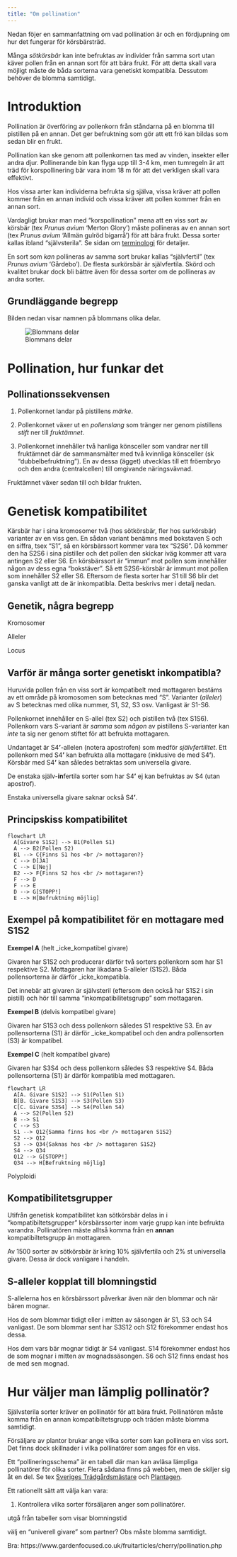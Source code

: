 ```yaml
---
title: "Om pollination"
---
```


Nedan föjer en sammanfattning om vad pollination är och en fördjupning om hur det fungerar för körsbärsträd.

Många _sötkörsbär_ kan inte befruktas av individer från samma sort utan käver pollen från en annan sort för att bära frukt. För att detta skall vara möjligt måste de båda sorterna vara genetiskt kompatibla. Dessutom behöver de blomma samtidigt. 

# Introduktion

Pollination är överföring av pollenkorn från ståndarna på en blomma till pistillen på en annan. Det ger befruktning som gör att ett frö kan bildas som sedan blir en frukt. 

Pollination kan ske genom att pollenkornen tas med av vinden, insekter eller andra djur. Pollinerande bin kan flyga upp till 3-4 km, men tumregeln är att träd för korspollinering bär vara inom 18 m för att det verkligen skall vara effektivt.

<!-- När pollen kommer från ståndaren till pistillen i samma blomma kallas det _självpollination_ och när pollen kommer från en annan individ av samma art kallas det _korspollination_. -->

Hos vissa arter kan individerna befrukta sig själva, vissa kräver att pollen kommer från en annan individ och vissa kräver att pollen kommer från en annan sort.

Vardagligt brukar man med "korspollination" mena att en viss sort av körsbär (tex _Prunus avium_ 'Merton Glory') måste pollineras av en annan sort (tex _Prunus avium_ 'Allmän gulröd bigarrå') för att bära frukt. Dessa sorter kallas ibland "självsterila". Se sidan om [terminologi](terminology.qmd) för detaljer.

En sort som _kan_ pollineras av samma sort brukar kallas "självfertil" (tex _Prunus avium_ 'Gårdebo'). De flesta surkörsbär är självfertila. Skörd och kvalitet brukar dock bli bättre även för dessa sorter om de pollineras av andra sorter.

## Grundläggande begrepp

Bilden nedan visar namnen på blommans olika delar.

<!-- ![Blommans delar](../dropbox/images/plants/flower_parts_svenska.jpg) -->

<!-- ![Blommans delar](../../dropbox/images/plants/flower_parts_svenska.jpg) -->

![Blommans delar](../../../dropbox/images/plants/flower_parts_svenska.jpg)

<!-- Works for rendering project, see https://github.com/quarto-dev/quarto-cli/discussions/6028 -->

<!-- ## Test -->

<!-- ![Title](flower_parts_svenska.jpg){fig-alt="fig alt test"} -->


<!-- Prunus cerasus, a tetraploid with 2n=32 chromosomes, tetraploid (four sets; 4x) -->


# Pollination, hur funkar det

## Pollinationssekvensen

1. Pollenkornet landar på pistillens _märke_.

2. Pollenkornet växer ut en _pollenslang_ som tränger ner genom pistillens _stift_ ner till _fruktämnet_.

3. Pollenkornet innehåller två hanliga könsceller som vandrar ner till fruktämnet där de sammansmälter med två kvinnliga könsceller (sk "dubbelbefruktning"). En av dessa (ägget) utvecklas till ett fröembryo och den andra (centralcellen) till omgivande näringsvävnad<!-- (=> fruktköttet?) -->.

Fruktämnet växer sedan till och bildar frukten.

<!-- Fertilisation takes place inside the ovary when the nucleus of pollen grain fuses with the nucleus of an ovule to produce a zygote. -->

<!-- stigma = märke -->
<!-- pollen tube = pollenslang -->
<!-- ovary = fruktämne = embryo sac = gametofyt -->
<!-- ovule ? = fröämne -->
<!-- double-fertilization -->
<!-- ägg => embryo -->
<!-- centralcell => endosperm -->

<!-- När pollenkornet hamnar på märket börjar en pollenslang gro ut. Den tränger ner i pistillen ochbefruktar fröämnen inne i fruktämnet och nya frön bildas. -->
<!-- Befruktning sker när två hanliga celler (spermier) vandrar ner i pollenslangen, den ena förenar sig med äggcellen (befruktning) och bildar ett fröembryo. Den andra förenas med två kärnor och bildar fröets näringsvävnad. Efter befruktningen växer fruktämnet till och bildar den färdiga frukten med frön i. -->

<!-- Step one: After pollen has landed on the stigma, it grows a pollen tube down through the style to the ovary. -->

<!-- Step two: The nucleus of the pollen grain travels down the pollen tube and fertilises the nucleus in the ovule. -->

<!-- Step three: The fertilised ovule develops into a seed. The seed contains the plant embryo, which contains genetic material from both parents. The ovary develops into the fruit. -->

<!-- Structure of reproductive organs and the sequence of events involved in plant sexual reproduction. Male gametophyte (pollen grain) is comprised of a pollen tube consisting of a vegetative tube cell and two sperm cells. The female gametophyte (embryo sac) has two female gametes (egg and central cell) and accessory cells at the opposite poles. Two synergid cells adjoining the egg cell are located at micropylar entry of the ovule, while antipodal cells neighbouring the central cell are present at the chalazal end. Sexual reproduction involves two major steps: pollination and fertilization. Pollination involves pollen-pistil interaction and fertilization involves fusion of meiotically generated haploid cells of a male (pollen grain) and a female gametophyte (embryo sac). During fertilization, pollen tube penetrates embryo sac at the micropyle by entering a synergid cell and delivers two sperm cells. Eventually, two gametic cell pairs of the embryo sac and two sperm cells undergo ‘double-fertilization’. The fertilized central cell develops into endosperm, while the fertilized egg cell gives rise to embryo. The involvement of redox proteins in different steps of sexual reproduction is highlighted in blue boxes. -->

<!-- An individual inherits two alleles, one from each parent, for any given genomic location where such variation exists -->

# Genetisk kompatibilitet

Kärsbär har i sina kromosomer två (hos sötkörsbär, fler hos surkörsbär) varianter av en viss gen. En sådan variant benämns med bokstaven S och en siffra, tsex "S1", så en körsbärssort kommer vara tex "S2S6". Då kommer den ha S2S6 i sina pistiller och det pollen den skickar iväg kommer att vara antingen S2 eller S6. En körsbärssort är "immun" mot pollen som innehåller någon av dess egna "bokstäver". Så ett S2S6-körsbär är immunt mot pollen som innehåller S2 eller S6. Eftersom de flesta sorter har S1 till S6 blir det ganska vanligt att de är inkompatibla. Detta beskrivs mer i detalj nedan.

## Genetik, några begrepp

Kromosomer

Alleler

<!-- An allele is one of two or more versions of DNA sequence (a single base or a segment of bases) at a given genomic location. An individual inherits two alleles, one from each parent, for any given genomic location where such variation exists. -->

Locus

## Varför är många sorter genetiskt inkompatibla?

Huruvida pollen från en viss sort är kompatibelt med mottagaren bestäms av ett område på kromosomen som betecknas med "S". Varianter (_alleler_) av S betecknas med olika nummer, S1, S2, S3 osv. Vanligast är S1-S6.

Pollenkornet innehåller en S-allel (tex S2) och pistillen två (tex S1S6). Pollenkorn vars S-variant är _samma_ som _någon_ av pistillens S-varianter kan _inte_ ta sig ner genom stiftet för att befrukta mottagaren.

Undantaget är S4**’**-allelen (notera apostrofen) som medför _självfertilitet_. Ett pollenkorn med S4**’** kan befrukta alla mottagare (inklusive de med S4**’**). Körsbär med S4**’** kan således betraktas som universella givare.

De enstaka själv-**in**fertila sorter som har S4**’** ej kan befruktas av S4 (utan apostrof).

Enstaka universella givare saknar också S4**’**.

<!-- Mekanismer, vad händer vid inkompatibilitet. -->

<!-- Sweet cherry exhibits RNase based gametophytic self-incompatibility system which is controlled by a single multi-allelic locus S. -->

<!-- The ability of cherry pollen to grow down the flower style is controlled by the S locus. Each cultivar has two S-alleles and each pollen grain carries one of these. Flowers cannot be pollinated by pollen from any source that carries either of those two alleles, including its own. Due to inbreeding in the narrow genepool of North America, many pairs of cultivars share the same two S-alleles (same S-genotypes) and thus are cross-incompatible. The exception is the S4’ allele, which confers self-fertility. Effectively, S4’ acts as “stealth pollen” that can pollinate anything including flowers of the cultivar it came from. -->

## Principskiss kompatibilitet

```mermaid
flowchart LR
  A[Givare S1S2] --> B1(Pollen S1)
  A --> B2(Pollen S2)
  B1 --> C{Finns S1 hos <br /> mottagaren?}
  C --> D[JA]
  C --> E[Nej]
  B2 --> F{Finns S2 hos <br /> mottagaren?}
  F --> D
  F --> E
  D --> G[STOPP!]
  E --> H[Befruktning möjlig]

```

## Exempel på kompatibilitet för en mottagare med S1S2

<!-- Se https://anfic.com.au/wp-content/uploads/2020/07/ANFIC-Sweet-Cherry-Pollination-Table-06072020.pdf -->

**Exempel A** (helt _icke_kompatibel givare)

Givaren har S1S2 och producerar därför två sorters pollenkorn som har S1 respektive S2. Mottagaren har likadana S-alleler (S1S2). Båda pollensorterna är därför _icke_kompatibla.

Det innebär att givaren är självsteril (eftersom den också har S1S2 i sin pistill) och hör till samma "inkompatibilitetsgrupp" som mottagaren.

<!-- Mekanism: Detta hindrar båda pollensorterna från att växa ner pollenslangen till fruktämnet hos mottagaren. -->

<!-- Example A (complete incompatibility). Pollen grains with S1 or S2 have landed on a stigma of a flower variety with similar S-alleles (S1S2), either -->
<!-- its own pollen or pollen from a variety within the same compatibility group. None of the pollen tubes will grow down the style and fertilize the egg. Therefore no seeds or fruit will develop. -->


**Exempel B** (delvis kompatibel givare)

Givaren har S1S3 och dess pollenkorn således S1 respektive S3. En av pollensorterna (S1) är därför _icke_kompatibel och den andra pollensorten (S3) är kompatibel.

**Exempel C** (helt kompatibel givare)

Givaren har S3S4 och dess pollenkorn således S3 respektive S4. Båda pollensorterna (S1) är därför kompatibla med mottagaren.

```mermaid
flowchart LR
  A[A. Givare S1S2] --> S1(Pollen S1)
  B[B. Givare S1S3] --> S3(Pollen S3)
  C[C. Givare S3S4] --> S4(Pollen S4)
  A --> S2(Pollen S2)
  B --> S1
  C --> S3
  S1 --> Q12{Samma finns hos <br /> mottagaren S1S2}
  S2 --> Q12
  S3 --> Q34{Saknas hos <br /> mottagaren S1S2}
  S4 --> Q34
  Q12 --> G[STOPP!]
  Q34 --> H[Befruktning möjlig]

```



<!-- When the S-allele in the pollen is identical with one of the two S-alleles in the style, pollen tube growth in the stylar tissue is arrested. Dependent on the S-allele combination of the cultivars, cross-incompatibility groups of sweet cherry cultivars exist. -->

<!-- "The fertility in sweet cherry is determined by a gametophytic self-incompatibility system, controlled by a multi-allelic S locus who prevents self-pollination. The fertilization is controlled by the interaction of an S allele specific ribonuclease (S-RNase) in the style with a pollen S specific F-box protein gene (SFB). Knowledge about the S genotype of sweet cherries is very important for cherry growers and breeders. In the last years molecular markers have been developed to distinguish the S alleles in sweet cherries. In the new update from October 2020 a total of 63 incompatibility groups in 1483 sweet cherries have been defined. 26 sweet cherries have a unique combination of S alleles and were described as universal donors and placed in the incompatibility group 0. Additionally, there exist 91 self-compatible sweet cherries, called group SC. A total of 22 different S alleles are described in the cultivated sweet cherries up to date. These are the S alleles S1, S2, S3, S4, S5, S6, S7, S9, S10, S12, S13, S14, S16, S17, S18, S19, S21, S22, S24, S27, S30, S37. The goal of this work is to summaries all known data of the S alleles in cultivated sweet cherries. In Table 1 the S genotypes of all studied sweet cherries are described. Furthermore it includes information about the parentage if they are known. Table 2 gives an overview about all the detected incompatibility groups. The groups are sorted according to the group numbers and the S allele numbers, respectively. In Table 3 all genotypes of the incompatibility group 0 with a unique S genotype are listed. Table 4 includes all known self-compatible sweet cherries. All references to the information of the S genotypes are listed in a file named 'References'. The present update needs to be further improved with all new S alleles data of sweet cherries. In addition, all new information about the parentage is very important for the breeding research. Please send all new or corrected data to the S alleles and the parentage of sweet cherries to mirko.schuster@julius-kuehn.de. An update of the S allele overview will take place in the next years. (Se https://www.openagrar.de/receive/openagrar_mods_00064311)" -->


Polyploidi

<!-- We have indicated which cultivars are triploid - i.e. having sterile pollen and needing at least two other non-triploid cultivars. https://www.habitataid.co.uk/pages/pollination-groups -->




## Kompatibilitetsgrupper

Utifrån genetisk kompatibilitet kan sötkörsbär delas in i "kompatibiltetsgrupper" körsbärssorter inom varje grupp kan inte befrukta varandra. Pollinatören mäste alltså komma från en **annan** kompatibiltetsgrupp än mottagaren.

 <!-- som ibland mer logiskt kallas "inkompatibilitetsgrupper" -->

Av 1500 sorter av sötkörsbär är kring 10% självfertila och 2% st universella givare. Dessa är dock vanligare i handeln.

<!-- Cross-incompatible cultivars with the same S-genotypes are placed in the same “Incompatibility Group” and cannot fertilize each others successfully. For more information on Incompatibility Groups, please see the functional genotype list for this DNA test. -->






## S-alleler kopplat till blomningstid

S-allelerna hos en körsbärssort påverkar även när den blommar och när bären mognar. 

Hos de som blommar tidigt eller i mitten av säsongen är S1, S3 och S4 vanligast. De som blommar sent har S3S12 och S12 förekommer endast hos dessa.

Hos dem vars bär mognar tidigt är S4 vanligast. S14 förekommer endast hos de som mognar i mitten av mognadssäsongen. S6 och S12 finns endast hos de med sen mognad.

<!-- Most S-alleles (7) were identified in the mid-early blooming cultivars where the most frequent were S3; S4 and S1. On the other hand, late blooming cherry cultivars had the S3S12 genotype, where the S12 allele was specific to these cultivars. The most frequent allele in the early fruit ripening cultivars was the allele S4. The S14 allele was specific of cultivars with medium fruit ripening time while the alleles S6 and S12 were detected only in the late fruit ripening cultivars. (Se IDENTIFICATION OF SELF INCOMPATIBILITY GENOTYPES IN SWEET CHERRY COMMERCIAL CULTIVARS) -->


# Hur väljer man lämplig pollinatör?

Självsterila sorter kräver en pollinatör för att bära frukt. Pollinatören måste komma från en annan kompatibiltetsgrupp och träden måste blomma samtidigt. 

Försäljare av plantor brukar ange vilka sorter som kan pollinera en viss sort. Det finns dock skillnader i vilka pollinatörer som anges för en viss.

Ett "pollineringsschema" är en tabell där man kan avläsa lämpliga pollinatörer för olika sorter. Flera sådana finns på webben, men de skiljer sig åt en del. Se tex [Sveriges Trädgårdsmästare](https://sverigestradgardsmastare.se/pollinering-korsbar/) och [Plantagen](https://www.plantagen.se/pollineringsschema-korsbar.html).

Ett rationellt sätt att välja kan vara:

1. Kontrollera vilka sorter försäljaren anger som pollinatörer.

utgå från tabeller som visar blomningstid

välj en "univerell givare" som partner? Obs måste blomma samtidigt.

Bra: https://www.gardenfocused.co.uk/fruitarticles/cherry/pollination.php


<!-- ## Varför behöver körsbär en partner? -->
